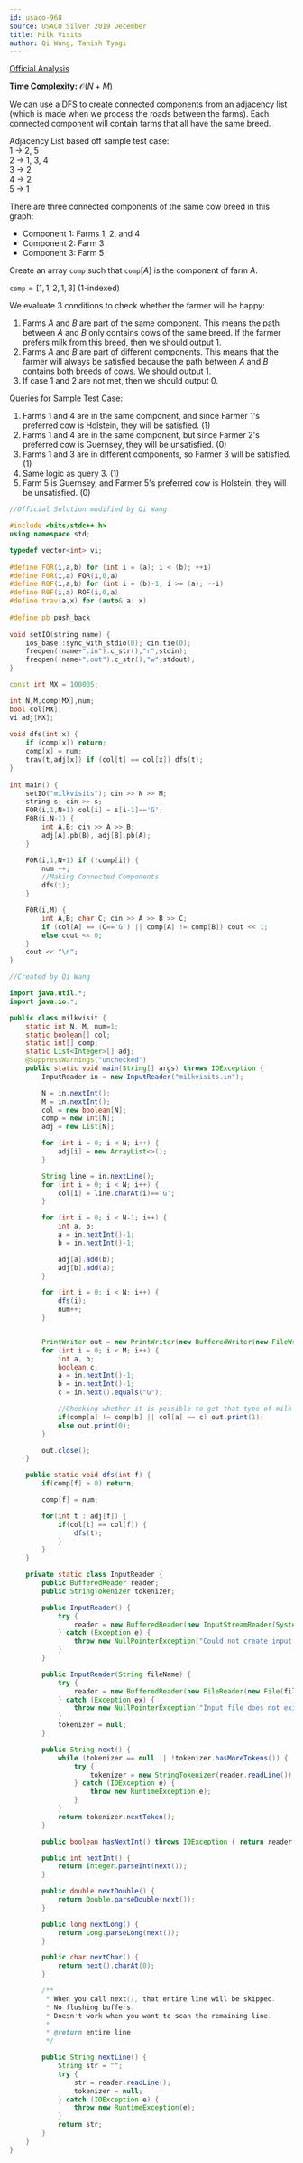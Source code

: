 ```yaml
---
id: usaco-968
source: USACO Silver 2019 December
title: Milk Visits
author: Qi Wang, Tanish Tyagi
---
```


[Official Analysis](http://www.usaco.org/current/data/sol_milkvisits_silver_dec19.html)

**Time Complexity:** $\mathcal{O}(N + M)$

We can use a DFS to create connected components from an adjacency list (which is made when we process the roads between the farms). Each connected component will contain farms that all have the same breed. 

Adjacency List based off sample test case: <br/>
$1$ $\rightarrow$ $2$, $5$  <br/>
$2$ $\rightarrow$ $1$, $3$, $4$  <br/>
$3$ $\rightarrow$ $2$ <br/>
$4$ $\rightarrow$ $2$ <br/>
$5$ $\rightarrow$ $1$ <br/>

There are three connected components of the same cow breed in this graph:
- Component $1$: Farms $1$, $2$, and $4$
- Component $2$: Farm $3$
- Component $3$: Farm $5$

Create an array $\texttt{comp}$ such that $\texttt{comp}[A]$ is the component of farm $A$.

$\texttt{comp} = [1, 1, 2, 1, 3]$ (1-indexed)

We evaluate 3 conditions to check whether the farmer will be happy:

1. Farms $A$ and $B$ are part of the same component.  This means the path between $A$ and $B$ only contains cows of the same breed. If the farmer prefers milk from this breed, then we should output $1$.
2. Farms $A$ and $B$ are part of different components. This means that the farmer will always be satisfied because the path between $A$ and $B$ contains both breeds of cows. We should output $1$.
3. If case $1$ and $2$ are not met, then we should output 0.

Queries for Sample Test Case: 
1. Farms $1$ and $4$ are in the same component, and since Farmer $1$'s preferred cow is Holstein, they will be satisfied. ($1$)
2. Farms $1$ and $4$ are in the same component, but since Farmer $2$'s preferred cow is Guernsey, they will be unsatisfied. ($0$)
3. Farms $1$ and $3$ are in different components, so Farmer $3$ will be satisfied. ($1$)
4. Same logic as query $3$. ($1$)
5. Farm $5$ is Guernsey, and Farmer $5$'s preferred cow is Holstein, they will be unsatisfied. ($0$) 

<LanguageSection>

<CPPSection>

```cpp
//Official Solution modified by Qi Wang

#include <bits/stdc++.h>
using namespace std;

typedef vector<int> vi; 
 
#define FOR(i,a,b) for (int i = (a); i < (b); ++i)
#define F0R(i,a) FOR(i,0,a)
#define ROF(i,a,b) for (int i = (b)-1; i >= (a); --i)
#define R0F(i,a) ROF(i,0,a)
#define trav(a,x) for (auto& a: x)
 
#define pb push_back
 
void setIO(string name) {
	ios_base::sync_with_stdio(0); cin.tie(0);
	freopen((name+".in").c_str(),"r",stdin);
	freopen((name+".out").c_str(),"w",stdout);
}

const int MX = 100005;

int N,M,comp[MX],num;
bool col[MX];
vi adj[MX];
 
void dfs(int x) {
	if (comp[x]) return;
	comp[x] = num;
	trav(t,adj[x]) if (col[t] == col[x]) dfs(t);
}
 
int main() {
	setIO("milkvisits"); cin >> N >> M;
	string s; cin >> s;
	FOR(i,1,N+1) col[i] = s[i-1]=='G';
	F0R(i,N-1) {
		int A,B; cin >> A >> B;
		adj[A].pb(B), adj[B].pb(A);
	}

	FOR(i,1,N+1) if (!comp[i]) {
		num ++;
		//Making Connected Components
		dfs(i);
	}

	F0R(i,M) {
		int A,B; char C; cin >> A >> B >> C;
		if (col[A] == (C=='G') || comp[A] != comp[B]) cout << 1;
		else cout << 0;
	}
	cout << "\n";
}
```

</CPPSection>

<JavaSection>

```java
//Created by Qi Wang

import java.util.*;
import java.io.*;

public class milkvisit {
    static int N, M, num=1;
    static boolean[] col;
    static int[] comp;
    static List<Integer>[] adj;
    @SuppressWarnings("unchecked")
    public static void main(String[] args) throws IOException {
        InputReader in = new InputReader("milkvisits.in");

        N = in.nextInt();
        M = in.nextInt();
        col = new boolean[N];
        comp = new int[N];
        adj = new List[N];

        for (int i = 0; i < N; i++) {
            adj[i] = new ArrayList<>();
        }

        String line = in.nextLine();
        for (int i = 0; i < N; i++) {
            col[i] = line.charAt(i)=='G';
        }

        for (int i = 0; i < N-1; i++) {
            int a, b;
            a = in.nextInt()-1;
            b = in.nextInt()-1;

            adj[a].add(b);
            adj[b].add(a);
        }

        for (int i = 0; i < N; i++) {
            dfs(i);
            num++;
        }


        PrintWriter out = new PrintWriter(new BufferedWriter(new FileWriter("milkvisits.out")));
        for (int i = 0; i < M; i++) {
            int a, b;
            boolean c;
            a = in.nextInt()-1;
            b = in.nextInt()-1;
            c = in.next().equals("G");

            //Checking whether it is possible to get that type of milk
            if(comp[a] != comp[b] || col[a] == c) out.print(1);
            else out.print(0);
        }

        out.close();
    }

    public static void dfs(int f) {
        if(comp[f] > 0) return;

        comp[f] = num;

        for(int t : adj[f]) {
            if(col[t] == col[f]) {
                dfs(t);
            }
        }
    }

    private static class InputReader {
        public BufferedReader reader;
        public StringTokenizer tokenizer;

        public InputReader() {
            try {
                reader = new BufferedReader(new InputStreamReader(System.in), 32768);
            } catch (Exception e) {
                throw new NullPointerException("Could not create input stream");
            }
        }

        public InputReader(String fileName) {
            try {
                reader = new BufferedReader(new FileReader(new File(fileName)), 32768);
            } catch (Exception ex) {
                throw new NullPointerException("Input file does not exist! Put it in the project folder.");
            }
            tokenizer = null;
        }

        public String next() {
            while (tokenizer == null || !tokenizer.hasMoreTokens()) {
                try {
                    tokenizer = new StringTokenizer(reader.readLine());
                } catch (IOException e) {
                    throw new RuntimeException(e);
                }
            }
            return tokenizer.nextToken();
        }

        public boolean hasNextInt() throws IOException { return reader.ready(); }

        public int nextInt() {
            return Integer.parseInt(next());
        }

        public double nextDouble() {
            return Double.parseDouble(next());
        }

        public long nextLong() {
            return Long.parseLong(next());
        }

        public char nextChar() {
            return next().charAt(0);
        }

        /**
         * When you call next(), that entire line will be skipped.
         * No flushing buffers.
         * Doesn't work when you want to scan the remaining line.
         *
         * @return entire line
         */

        public String nextLine() {
            String str = "";
            try {
                str = reader.readLine();
                tokenizer = null;
            } catch (IOException e) {
                throw new RuntimeException(e);
            }
            return str;
        }
    }
}
```

</JavaSection>

</LanguageSection>
